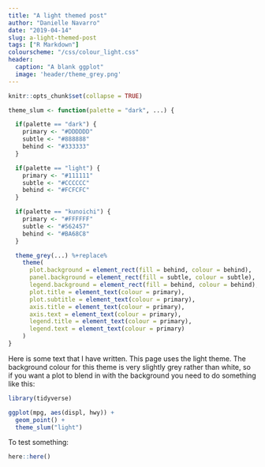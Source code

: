 ```yaml
---
title: "A light themed post"
author: "Danielle Navarro"
date: "2019-04-14"
slug: a-light-themed-post
tags: ["R Markdown"]
colourscheme: "/css/colour_light.css"
header:
  caption: "A blank ggplot"
  image: 'header/theme_grey.png'
---
```


```r
knitr::opts_chunk$set(collapse = TRUE)

theme_slum <- function(palette = "dark", ...) {

  if(palette == "dark") {
    primary <- "#DDDDDD"
    subtle <- "#888888"
    behind <- "#333333"
  }

  if(palette == "light") {
    primary <- "#111111"
    subtle <- "#CCCCCC"
    behind <- "#FCFCFC"
  }

  if(palette == "kunoichi") {
    primary <- "#FFFFFF"
    subtle <- "#562457"
    behind <- "#BA68C8"
  }

  theme_grey(...) %+replace%
    theme(
      plot.background = element_rect(fill = behind, colour = behind),
      panel.background = element_rect(fill = subtle, colour = subtle),
      legend.background = element_rect(fill = behind, colour = behind),
      plot.title = element_text(colour = primary),
      plot.subtitle = element_text(colour = primary),
      axis.title = element_text(colour = primary),
      axis.text = element_text(colour = primary),
      legend.title = element_text(colour = primary),
      legend.text = element_text(colour = primary)
    )
}
```

Here is some text that I have written. This page uses the light theme. The background colour for this theme is very slightly grey rather than white, so if you want a plot to blend in with the background you need to do something like this:

```r
library(tidyverse)

ggplot(mpg, aes(displ, hwy)) + 
  geom_point() + 
  theme_slum("light")
```

To test something:

```r
here::here()
```

